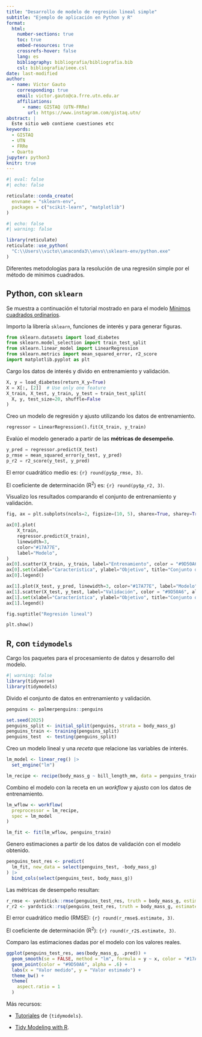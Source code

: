```yaml
---
title: "Desarrollo de modelo de regresión lineal simple"
subtitle: "Ejemplo de aplicación en Python y R"
format: 
  html:
    number-sections: true
    toc: true
    embed-resources: true
    crossrefs-hover: false
    lang: es
    bibliography: bibliografia/bibliografia.bib
    csl: bibliografia/ieee.csl
date: last-modified
author:
  - name: Víctor Gauto
    corresponding: true
    email: victor.gauto@ca.frre.utn.edu.ar
    affiliations:
      - name: GISTAQ (UTN-FRRe)
        url: https://www.instagram.com/gistaq.utn/
abstract: |
  Este sitio web contiene cuestiones etc
keywords:
  - GISTAQ
  - UTN
  - FRRe
  - Quarto
jupyter: python3
knitr: true
---
```


<!-- Instalo los paquetes de Python en un *environment* (`sklearn-env`). -->

```r
#| eval: false
#| echo: false

reticulate::conda_create(
  envname = "sklearn-env",
  packages = c("scikit-learn", "matplotlib")
)
```


```r
#| echo: false
#| warning: false

library(reticulate)
reticulate::use_python(
  "C:\\Users\\victo\\anaconda3\\envs\\sklearn-env/python.exe"
)
```

Diferentes metodologías para la resolución de una regresión simple por el método de mínimos cuadrados.

## **Python**, con `sklearn`

Se muestra a continuación el tutorial mostrado en para el modelo [Mínimos cuadrados ordinarios](https://scikit-learn.org/stable/auto_examples/linear_model/plot_ols.html#ordinary-least-squares-example).

Importo la librería `sklearn`, funciones de interés y para generar figuras.

```python
from sklearn.datasets import load_diabetes
from sklearn.model_selection import train_test_split
from sklearn.linear_model import LinearRegression
from sklearn.metrics import mean_squared_error, r2_score
import matplotlib.pyplot as plt
```

Cargo los datos de interés y divido en entrenamiento y validación.

```python
X, y = load_diabetes(return_X_y=True)
X = X[:, [2]]  # Use only one feature
X_train, X_test, y_train, y_test = train_test_split(
  X, y, test_size=20, shuffle=False
)
```

Creo un modelo de regresión y ajusto utilizando los datos de entrenamiento.

```python
regressor = LinearRegression().fit(X_train, y_train)
```

Evalúo el modelo generado a partir de las **métricas de desempeño**.

```python
y_pred = regressor.predict(X_test)
p_rmse = mean_squared_error(y_test, y_pred)
p_r2 = r2_score(y_test, y_pred)
```

::: {.callout-note icon="false" title="Métricas de desempeño"}

El error cuadrático medio es: `{r} round(py$p_rmse, 3)`.

El coeficiente de determinación (R<sup>2</sup>) es: `{r} round(py$p_r2, 3)`.

:::

Visualizo los resultados comparando el conjunto de entrenamiento y validación.

::: {.column-body-outset}

```python
fig, ax = plt.subplots(ncols=2, figsize=(10, 5), sharex=True, sharey=True)

ax[0].plot(
    X_train,
    regressor.predict(X_train),
    linewidth=3,
    color="#17A77E",
    label="Modelo",
)
ax[0].scatter(X_train, y_train, label="Entrenamiento", color = "#9D50A6", alpha = .6)
ax[0].set(xlabel="Característica", ylabel="Objetivo", title="Conjunto de entrenamiento")
ax[0].legend()

ax[1].plot(X_test, y_pred, linewidth=3, color="#17A77E", label="Modelo")
ax[1].scatter(X_test, y_test, label="Validación", color = "#9D50A6", alpha = .6)
ax[1].set(xlabel="Característica", ylabel="Objetivo", title="Conjunto de validación")
ax[1].legend()

fig.suptitle("Regresión lineal")

plt.show()
```

:::

## **R**, con `tidymodels`

Cargo los paquetes para el procesamiento de datos y desarrollo del modelo.

```r
#| warning: false
library(tidyverse)
library(tidymodels)
```

Divido el conjunto de datos en entrenamiento y validación.

```r
penguins <- palmerpenguins::penguins

set.seed(2025)
penguins_split <- initial_split(penguins, strata = body_mass_g)
penguins_train <- training(penguins_split)
penguins_test  <- testing(penguins_split)
```

Creo un modelo lineal y una *receta* que relacione las variables de interés.

```r
lm_model <- linear_reg() |> 
  set_engine("lm")

lm_recipe <- recipe(body_mass_g ~ bill_length_mm, data = penguins_train)
```

Combino el modelo con la receta en un *workflow* y ajusto con los datos de entrenamiento.

```r
lm_wflow <- workflow(
  preprocessor = lm_recipe,
  spec = lm_model
)

lm_fit <- fit(lm_wflow, penguins_train)
```

Genero estimaciones a partir de los datos de validación con el modelo obtenido.

```r
penguins_test_res <- predict(
  lm_fit, new_data = select(penguins_test, -body_mass_g)
) |> 
  bind_cols(select(penguins_test, body_mass_g))
```

Las métricas de desempeño resultan:

```r
r_rmse <- yardstick::rmse(penguins_test_res, truth = body_mass_g, estimate = .pred)
r_r2 <- yardstick::rsq(penguins_test_res, truth = body_mass_g, estimate = .pred)
```

::: {.callout-note icon="false" title="Métricas de desempeño"}

El error cuadrático medio (RMSE): `{r} round(r_rmse$.estimate, 3)`.

El coeficiente de determinación (R<sup>2</sup>): `{r} round(r_r2$.estimate, 3)`.

:::

Comparo las estimaciones dadas por el modelo con los valores reales.

```r
ggplot(penguins_test_res, aes(body_mass_g, .pred)) +
  geom_smooth(se = FALSE, method = "lm", formula = y ~ x, color = "#17A77E") +
  geom_point(color = "#9D50A6", alpha = .6) +
  labs(x = "Valor medido", y = "Valor estimado") +
  theme_bw() +
  theme(
    aspect.ratio = 1
  )
```

Más recursos:

* [Tutoriales](https://www.tidymodels.org/start/) de `{tidymodels}`.

* [Tidy Modeling with R](https://www.tmwr.org/).


